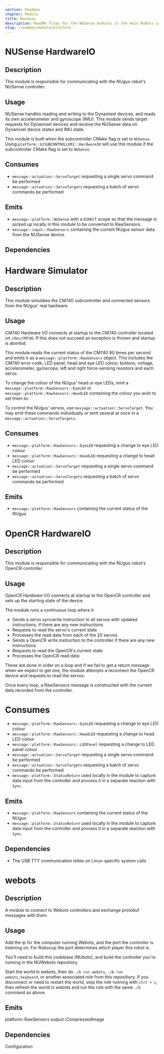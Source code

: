 ```yaml
---
section: Readmes
chapter: Module
title: Nusense
description: ReadMe files for the NUSense modules in the main NuBots codebase
slug: /readmes/module/platform
---
```


# NUSense HardwareIO

## Description

This module is responsible for communicating with the NUgus robot's NUSense controller.

## Usage

NUSense handles reading and writing to the Dynamixel devices, and reads its own accelerometer and gyroscope (IMU). This module sends target requests for Dynamixel devices and receive the NUSense data on Dynamixel device states and IMU state.

This module is built when the subcontroller CMake flag is set to `NUSense`. Using `platform::${SUBCONTROLLER}::HardwareIO` will use this module if the subcontroller CMake flag is set to `NUSense`.

## Consumes

- `message::actuation::ServoTarget` requesting a single servo command be performed
- `message::actuation::ServoTargets` requesting a batch of servo commands be performed

## Emits

- `message::platform::NUSense` with a `DIRECT` scope so that the message is picked up locally in this module to be converted to RawSensors.
- `message::input::RawSensors` containing the current NUgus sensor data from the NUSense device.

## Dependencies

# Hardware Simulator

## Description

This module simulates the CM740 subcontroller and connected sensors from the NUgus' real hardware.

## Usage

CM740 Hardware I/O connects at startup to the CM740 controller located on
`/dev/CM740`. If this does not succeed an exception is thrown and startup is
aborted.

This module reads the current status of the CM740 90 times per second and
emits it as a `message::platform::RawSensors` object. This includes the CM740 error
code, LED panel, head and eye LED colour, buttons, voltage, accelerometer,
gyroscope, left and right force-sensing resistors and each servo.

To change the colour of the NUgus' head or eye LEDs, emit a
`message::platform::RawSensors::EyeLED` or `message::platform::RawSensors::HeadLED`
containing the colour you wish to set them to.

To control the NUgus' servos, use `message::actuation::ServoTarget`. You may
emit these commands individually or emit several at once in a `message::actuation::ServoTargets`.

## Consumes

- `message::platform::RawSensors::EyeLED` requesting a change to eye LED colour
- `message::platform::RawSensors::HeadLED` requesting a change to head LED colour
- `message::actuation::ServoTarget` requesting a single servo command be performed
- `message::actuation::ServoTargets` requesting a batch of servo commands be performed

## Emits

- `message::platform::RawSensors` containing the current status of the NUgus

# OpenCR HardwareIO

## Description

This module is responsible for communicating with the NUgus robot's OpenCR
controller.

## Usage

OpenCR Hardware I/O connects at startup to the OpenCR controller and sets up the starting state of the device.

The module runs a continuous loop where it

- Sends a servo syncwrite instruction to all servos with updated instructions, if there are any new instructions
- Requests to read the servo's current state
- Processes the read data from each of the 20 servos
- Sends a OpenCR write instruction to the controller if there are any new instructions
- Requests to read the OpenCR's current state
- Processes the OpenCR read data

These are done in order on a loop and if we fail to get a return message when we expect to get one, the module attempts a reconnect the OpenCR device and requests to read the servos.

Once every loop, a RawSensors message is constructed with the current data recorded from the controller.

# Consumes

- `message::platform::RawSensors::EyeLED` requesting a change to eye LED colour
- `message::platform::RawSensors::HeadLED` requesting a change to head LED colour
- `message::platform::RawSensors::LEDPanel` requesting a change to LED panel colour
- `message::actuation::ServoTarget` requesting a single servo command be performed
- `message::actuation::ServoTargets` requesting a batch of servo commands be performed
- `message::platform::StatusReturn` used locally in the module to capture data input from the controller and process it in a separate reaction with `Sync`.

## Emits

- `message::platform::RawSensors` containing the current status of the NUgus
- `message::platform::StatusReturn` used locally in the module to capture data input from the controller and process it in a separate reaction with `Sync`.

## Dependencies

- The USB TTY communication relies on Linux-specific system calls

# webots

## Description

A module to connect to Webots controllers and exchange protobuf messages with them.

## Usage

Add the ip for the computer running Webots, and the port the controller is listening on. For Robocup the port determines
which player this robot is.

You'll need to build this codebase (NUbots), and build the controller you're running in the NUWebots repository.

Start the world in webots, then do `./b run webots`, `./b run webots_keyboard`, or another associated role from
this repositiory. If you disconnect or need to restart the world, stop the role running with `ctrl + c`, then refresh
the world in webots and run the role with the same `./b` command as above.

## Emits

platform::RawSensors
output::CompressedImage

## Dependencies

Configuration
